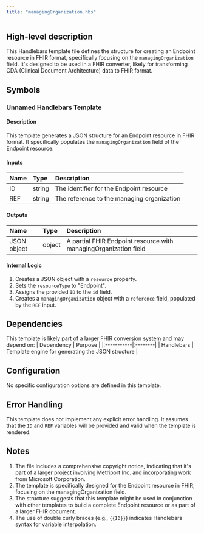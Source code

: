 ```yaml
---
title: "managingOrganization.hbs"
---
```


## High-level description
This Handlebars template file defines the structure for creating an Endpoint resource in FHIR format, specifically focusing on the `managingOrganization` field. It's designed to be used in a FHIR converter, likely for transforming CDA (Clinical Document Architecture) data to FHIR format.

## Symbols

### Unnamed Handlebars Template
#### Description
This template generates a JSON structure for an Endpoint resource in FHIR format. It specifically populates the `managingOrganization` field of the Endpoint resource.

#### Inputs
| Name | Type | Description |
|:-----|:-----|:------------|
| ID | string | The identifier for the Endpoint resource |
| REF | string | The reference to the managing organization |

#### Outputs
| Name | Type | Description |
|:-----|:-----|:------------|
| JSON object | object | A partial FHIR Endpoint resource with managingOrganization field |

#### Internal Logic
1. Creates a JSON object with a `resource` property.
2. Sets the `resourceType` to "Endpoint".
3. Assigns the provided `ID` to the `id` field.
4. Creates a `managingOrganization` object with a `reference` field, populated by the `REF` input.

## Dependencies
This template is likely part of a larger FHIR conversion system and may depend on:
| Dependency | Purpose |
|:-----------|:--------|
| Handlebars | Template engine for generating the JSON structure |

## Configuration
No specific configuration options are defined in this template.

## Error Handling
This template does not implement any explicit error handling. It assumes that the `ID` and `REF` variables will be provided and valid when the template is rendered.

## Notes
1. The file includes a comprehensive copyright notice, indicating that it's part of a larger project involving Metriport Inc. and incorporating work from Microsoft Corporation.
2. The template is specifically designed for the Endpoint resource in FHIR, focusing on the managingOrganization field.
3. The structure suggests that this template might be used in conjunction with other templates to build a complete Endpoint resource or as part of a larger FHIR document.
4. The use of double curly braces (e.g., `{{ID}}`) indicates Handlebars syntax for variable interpolation.